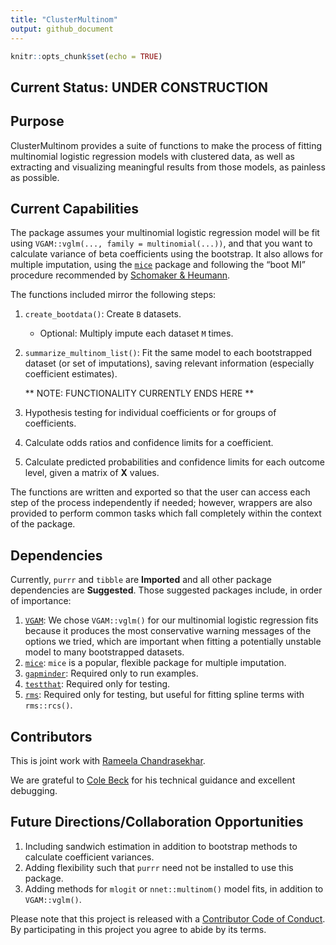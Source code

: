 ```yaml
---
title: "ClusterMultinom"
output: github_document
---
```


```r
knitr::opts_chunk$set(echo = TRUE)
```

## Current Status: UNDER CONSTRUCTION

## Purpose

ClusterMultinom provides a suite of functions to make the process of fitting
multinomial logistic regression models with clustered data, as well as extracting and visualizing meaningful results from those models, as painless as possible.

## Current Capabilities

The package assumes your multinomial logistic regression model will be fit using `VGAM::vglm(..., family = multinomial(...))`, and that you want to
calculate variance of beta coefficients using the bootstrap. It also allows for multiple imputation, using the [`mice`](https://CRAN.R-project.org/package=mice) package and following the "boot MI" procedure recommended by [Schomaker & Heumann](https://arxiv.org/abs/1602.07933).

The functions included mirror the following steps:

1. `create_bootdata()`: Create `B` datasets.
    * Optional: Multiply impute each dataset `M` times.
1. `summarize_multinom_list()`: Fit the same model to each bootstrapped dataset (or set of imputations), saving relevant information (especially coefficient 
estimates).

   ** NOTE: FUNCTIONALITY CURRENTLY ENDS HERE **
   
1. Hypothesis testing for individual coefficients or for groups of coefficients.
1. Calculate odds ratios and confidence limits for a coefficient.
1. Calculate predicted probabilities and confidence limits for each outcome level, given a matrix of **X** values.

The functions are written and exported so that the user can access each step of
the process independently if needed; however, wrappers are also provided to perform common tasks which fall completely within the context of the package.

## Dependencies

Currently, `purrr` and `tibble` are **Imported** and all other package
dependencies are **Suggested**. Those suggested packages include, in order of
importance:

1. [`VGAM`](https://cran.r-project.org/package=VGAM): We chose `VGAM::vglm()` for our multinomial logistic regression fits because it produces the most conservative warning messages of the options we tried, which are important when fitting a potentially unstable model to many bootstrapped datasets.
1. [`mice`](https://cran.r-project.org/package=mice): `mice` is a popular, flexible package for multiple imputation.
1. [`gapminder`](https://cran.r-project.org/package=gapminder): Required only to run examples.
1. [`testthat`](https://cran.r-project.org/package=testthat): Required only for testing.
1. [`rms`](https://cran.r-project.org/package=rms): Required only for testing,
but useful for fitting spline terms with `rms::rcs()`.

## Contributors

This is joint work with [Rameela Chandrasekhar](http://biostat.mc.vanderbilt.edu/wiki/Main/RameelaChandrasekhar).

We are grateful to [Cole Beck](http://biostat.mc.vanderbilt.edu/wiki/Main/ColeBeck) for his technical guidance and excellent debugging.

## Future Directions/Collaboration Opportunities

1. Including sandwich estimation in addition to bootstrap methods to calculate coefficient variances.
1. Adding flexibility such that `purrr` need not be installed to use this package.
1. Adding methods for `mlogit` or `nnet::multinom()` model fits, in addition to `VGAM::vglm()`.

Please note that this project is released with a [Contributor Code of Conduct](CONDUCT.md). By participating in this project you agree to abide by its terms.